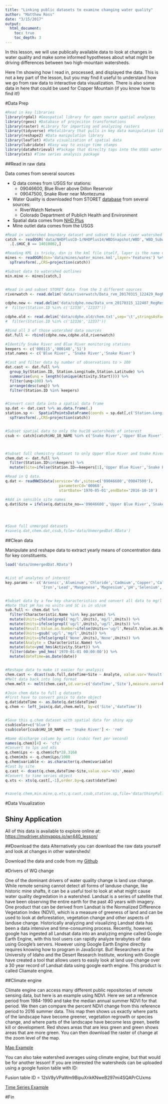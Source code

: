 ```yaml
---
title: "Linking public datasets to examine changing water quality"
author: "Matthew Ross"
date: "3/15/2017"
output: 
  html_document:
    toc: true
    toc_depth: 3
---
```



In this lesson, we will use publically available data to look at changes in water quality
and make some informed hypotheses about what might be driving differences between two high-mountain 
watersheds. 

Here I'm showing how I read in, processed, and displayed the data. This is not a key part of the lesson, but you may find it useful to understand how we go from raw data to interactive data visualization. There is also some data in here that could be used for Copper Mountain (if you know how to find it!)

#Data Prep
```r
#Read in key libraries 
library(rgdal) #Geospatial library for open source spatial analyses
library(rgeos) #Database of projeciton transformations
library(raster) #Library for importing and analyzing rasters
library(tidyverse) #Metalibrary that pulls in key data manipulation libraries
library(reshape2) #Data manipulation library
library(leaflet) #Data visualization of spatial data
library(lubridate) #Easy way to assign time stamps
library(dataRetrieval) #Package that direclty taps into the USGS water database
library(xts) #Time series analysis package
```

##Read in raw data 

Data comes from several sources

* Q data comes from USGS for stations: 
    + 09046600, Blue River above Dillon Reservoir
    + 09047500, Snake River near Montezuma
* Water Quality is downloaded from STORET  [database](https://ofmpub.epa.gov/apex/STORETSummary/f?p=WATERSHEDUI:1:::::P1_ORG_CHAR,P1_HUC:1,14010002) from several sources:
    + RiverWatch Network
    + Colorado Department of Publich Health and Environment
* Spatial data comes from [NHD Plus](http://www.horizon-systems.com/nhdplus/)
* Mine outlet data comes from the USGS


```r
#Read in watershed boundary dataset and subset to blue river watershed station data
catch <- readOGR('data/NHDPlusCO-1/NHDPlus14/WBDSnapshot/WBD','WBD_Subwatershed') %>%
  .[.$HUC_8 == 14010002,]

#Reading KML is tricky, dsn is the kml file itself, layer is the name of the layer inside the kml
mines <- readOGR(dsn='data/mines/water_mines.kml',layer='Features') %>% 
  spTransform(.,CRS=projection(catch)) 

#Subset data to watershed outlines
min.mine <- mines[catch,]


#Read in and subset STORET data  from the 3 different sources
riverwatch <- read.delim('data/riverwatch/Data_rvm_20170315_122429_RegResults.txt',sep='\t',stringsAsFactors = F)  

cdphe.new <- read.delim('data/cdphe.new/Data_vrm_20170315_122407_RegResults.txt',sep='\t',stringsAsFactors = F) 
#  filter(Station.ID %in% c('12336','12337'))

cdphe.old <- read.delim('data/cdphe.old/chem.txt',sep='\t',stringsAsFactors = F) 
#  filter(Station.ID %in% c('12336','12337'))

#Bind all 3 of those watershed data sources
dat.full <- rbind(cdphe.new,cdphe.old,riverwatch)

#Identify Snake River and Blue River monitoring stations
keepers <- c('000115','000140','51')
stat.names <- c('Blue River', 'Snake River','Snake River')

#Cast and filter data by number of observations to > 100
dat.cast <- dat.full %>%
  group_by(Station.ID, Station.Longitude,Station.Latitude) %>%
  summarise(unq = length((unique(Activity.Start)))) %>%
  filter(unq>100) %>% 
  arrange(desc(unq)) %>%
  filter(Station.ID %in% keepers)


#Convert cast data into a spatial data frame
sp.dat <- dat.cast %>% as.data.frame(.)
station.sp <-  SpatialPointsDataFrame(coords = sp.dat[,c('Station.Longitude','Station.Latitude')], data = sp.dat, proj4string = CRS("+proj=longlat +datum=WGS84 +ellps=WGS84 +towgs84=0,0,0")) %>%
  spTransform(.,CRS=projection(catch))


#Subset spatial data to only the huc10 watersheds of interest
csub <- catch[catch$HU_10_NAME %in% c('Snake River','Upper Blue River'),]



#Subset full chemistry dataset to only Upper Blue River and Snake River
chem.dat <- dat.full %>% 
  filter(Station.ID%in%keepers) %>%
  mutate(Site=ifelse(Station.ID==keepers[1],'Upper Blue River','Snake River'))

#Read in Q data. 
q.dat <- readNWISdata(service='dv',sites=c('09046600','09047500'),
                        parameterCd='00060',
                        startDate='1970-05-01',endDate='2016-10-10')

#Add in sensible site names
q.dat$Site = ifelse(q.dat$site_no=='09046600','Upper Blue River','Snake River')




#Save full unmerged datasets
#save(q.dat,chem.dat,csub,file='data/UnmergedDat.RData')
```



##Clean data

Manipulate and reshape data to extract yearly means of concentration data for key constituents. 
```r

load('data/UnmergedDat.RData')


#List of analytes of interest
key.params <- c('Arsenic','Aluminum','Chloride','Cadmium','Copper','Calcium','Inorganic nitrogen (nitrate and nitrite) as N','Phosphate-phosphorus as P',
                'Iron','Lead','Manganese','Magnesium','pH','Selenium','Sodium','Zinc','Specific conductance','Sulfur, sulfate (SO4) as SO4')


#Subset data by a few key characteristics and convert all data to mg/l 
#Note that pH has no units and SC is in uS/cm
sub.full <- chem.dat %>%
  filter(Characteristic.Name %in% key.params) %>%
  mutate(Units=ifelse(grepl('mg/l',Units),'mg/l',Units)) %>%
  mutate(Units=ifelse(grepl('ug/l',Units),'ug/l',Units)) %>%
  mutate(Result.Value.as.Number=ifelse(Units=='ug/l',Result.Value.as.Number/1000,Result.Value.as.Number)) %>%
  mutate(Units=gsub('ug/l','mg/l',Units)) %>%
  mutate(Units=ifelse(grepl('None',Units),'None',Units)) %>% 
  mutate(Analyte = Characteristic.Name) %>%
  mutate(date=ymd_hms(Activity.Start)) %>%
  filter(date> ymd_hms('1970-01-01 00:00:00')) %>%
  mutate(dateTime=as.Date(date))


#Reshape data to make it easier for analysis
chem.cast <- dcast(sub.full,dateTime+Site ~ Analyte, value.var='Result.Value.as.Number',mean)
#Melt data back into long format
chem.melt <- melt(chem.cast,id.vars=c('dateTime','Site'),measure.vars=key.params) %>% filter(!is.na(value))

#Join chem data to full q datasets
#First have to convert posix to date object
q.dat$dateTime <- as.Date(q.dat$dateTime)
q.chem <- left_join(q.dat,chem.melt, by=c('Site','dateTime'))


#Save this q.chem dataset with spatial data for shiny app
csub$color=c('blue')
csub$color[csub$HU_10_NAME == 'Snake River'] <- 'red'

#Name discharge column by untis (cubic feet per second)
names(q.chem)[4] <- 'cfs'
#Convert to lps and m3s
q.chem$Lps <- q.chem$cfs*28.3168
q.chem$m3s <- q.chem$Lps/1000
q.chem$variable <- as.character(q.chem$variable)
#Cast by site
q.cast <- dcast(q.chem,dateTime~Site,value.var='m3s',mean)
#Convert to time series object
q.xts <- xts(q.cast[,-1],order.by=q.cast$dateTime)


#save(q.chem,min.mine,q.xts,q.cast,csub,station.sp,file='data/ShinyFullDataset.RData')

```

#Data Visualization

## Shiny Application
All of this data is available to explore online at:
[https://mudriver.shinyapps.io/wr440_lesson/](https://mudriver.shinyapps.io/wr440_lesson/)

##Download the data
Alternatively you can download the raw data yourself and look at changes in other watersheds!

Download the data and code from my [Github](https://github.com/matthewross07/WR440.Lesson)

#Drivers of WQ change

One of the dominant drivers of water quality change is land use change. While remote sensing cannot detect all forms of landuse change, like historic mine shafts, it can be a useful tool to look at what might cause water quality degredation in a watershed. Landsat is a series of satellite that have been observing the entire earth for the past 40 years with imagery. One product that can be derived from Landsat is the Normalized Difference Vegetation Index (NDVI), which is a measure of greeness of land and can be used to look at deforestation, vegetation change and other aspects of landuse change. Historically analyzing and visualizing Landsat data has been a data intensive and time-consuming process. Recently, however, google has ingested all Landsat data into an analyzing engine called Google Earth Engine, with this tool users can rapidly analyze terabytes of data using Google's servers. However using Google Earth Engine directly requires knowing how to program in JavaScript. But! Researchers at the University of Idaho and the Desert Research Institute, working with Google have created a tool that allows users to easily look at land use change over a 30 year record of Landsat data using google earth engine. This product is called Cliamate engine.

##Climate engine

Climate engine can access many different public repositories of remote sensing data, but here is an example using NDVI. Here we set a reference period from 1984-1990 and take the median annual summer NDVI for that period. We then can compare the percent NDVI change from this reference period to 2016 summer data. This map then shows us exactly where parts of the landscape have become greener, vegetation regrowth or species change, and where parts of the landscape have become less green, beetle kill or development. Red shows areas that are less green and green shows areas that are more green. You can then download the raster of change at the zoom level of the map.

[Map Example](http://clim-engine.appspot.com/climateEngineExpert?toolAction=getMap&productType=RS&product=L_SR&variable=NDVI&statistic=Mean&calculation=anompercentchange&units=metric&varUnits=%&dateStart=2016-06-16&dateEnd=2016-09-16&yearStart=1982&yearEnd=1990&yearStartClim=1984&yearEndClim=1990&opacity=0.7&mapCenterLongLat=-105.8968,39.5483&mapzoom=13&timeperiod=custom&minColorbar=-30&maxColorbar=30&colorbarmap=RdYlGn&colorbarsize=8&colorbarType=continuous&layer=custommaplayer&palette=d73027,f46d43,fdae61,fee08b,d9ef8b,a6d96a,66bd63,1a9850&basemap=hybrid)


You can also take watershed averages using climate engine, but that would be for another lesson! If you are interested the watersheds can be uploaded using a google fusion table with ID:

Fusion table ID = 12sV8yVPaWm9BipuXrikKNweB297mi4SQAPrCUxms

[Time Series Example](http://clim-engine.appspot.com/climateEngineExpert?toolAction=getTimeSeriesOverDateRange&timeSeriesCalc=interannual&subDomainTypeTS=customShapes&variable2display=none&productTypeTS=RS&productTS=L_SR&variableTS=NDVI&statisticTS=Mean&varUnitsTS=&timeperiodTS=last60days&minYear=1982&minDate=1982-01-01&maxYear=2017&maxDate=2017-03-09&dateStart=2017-01-09&dateEnd=2017-03-09&dateStartTS=2017-01-09&dateEndTS=2017-03-09&yearTargetData=2014&yearTargetForm=2016&yearTargetFigure=2016&yearStart=1982&yearEnd=2017&monthStart=7&monthEnd=9&dayStart=1&dayEnd=1&season=custom&seasonStart=Jul%2001&seasonEnd=Sep%2001&mapCenterLongLat=-106.0045,39.5447&mapzoom=11&chartType=column&runningMeanYears=5&runningMeanDays=9&yearStartClim=1984&yearEndClim=2017&scaleTS=30&ft1=12sV8yVPaWm9BipuXrikKNweB297mi4SQAPrCUxms&ft1check=checked&ft1display=block&ft1altname=French%20Gulch-Blue%20River&ftChoice1=custom&ftSubChoice1=French%20Gulch-Blue%20River&ft1columnName=name)

#Fin




